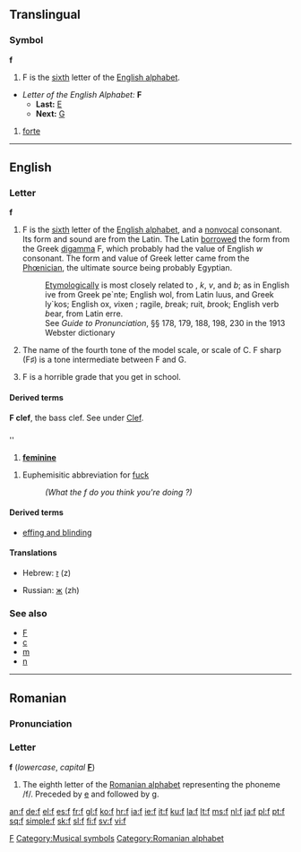 {{see|Appendix:Variations of "f"}}
{{see|բ}}
{{wikipedia}}
==Translingual==

===Symbol===
'''f'''

# F is the [[sixth]] letter of the [[Appendix:Roman script|English alphabet]].
*''Letter of the English Alphabet:'' '''F'''
**'''Last:''' [[E]]
**'''Next:''' [[G]]
# {{music}} [[forte]]
[[Category:Latin letters|F]]
[[Category:Musical symbols]]

----

==English==

===Letter===
'''f'''

# F is the [[sixth]] letter of the [[Appendix:Roman script|English alphabet]], and a [[nonvocal]] consonant. Its form and sound are from the Latin. The Latin [[borrowed]] the form from the Greek [[digamma]] Ϝ, which probably had the value of English ''w'' consonant. The form and value of Greek letter came from the [[Phœnician]], the ultimate source being probably Egyptian.
#: [[Etymologically]] {{f}} is most closely related to {{p}}, ''k'', ''v'', and ''b''; as in English {{f}}ive from Greek pe`nte; English wol{{f}}, from Latin lu{{p}}us, and Greek ly`kos; English {{f}}ox, ''v''ixen ; {{f}}ragile, ''b''reak; {{f}}ruit, ''b''rook; English verb ''b''ear, from Latin {{f}}erre.
#:See ''Guide to Pronunciation'', §§ 178, 179, 188, 198, 230 in the 1913 Webster dictionary
# {{music}} The name of the fourth tone of the model scale, or scale of C. F sharp (F♯) is a tone intermediate between F and G.
# F is a horrible grade that you get in school.
====Derived terms====
'''F clef''', the bass clef. See under [[Clef]].

==={{abbreviation}}===
'{{f}}'

# {{grammar}} '''[[feminine]]'''

# Euphemisitic abbreviation for [[fuck]]
#: ''(What the f do you think you're doing ?)''

====Derived terms====
*[[effing and blinding]]

====Translations====
{{top}}
*Hebrew: [[ז]] (z)
{{mid}}
*Russian: [[ж]] (zh)
{{bottom}}

===See also===
*[[F]]
*[[c]]
*[[m]]
*[[n]]

----

==Romanian==

===Pronunciation===
{{IPA|/fe/|/ef/|lang=ro}}

===Letter===
'''f''' (''lowercase'', ''capital'' '''[[F]]''')

# The eighth letter of the [[Romanian alphabet]] representing the phoneme /f/. Preceded by [[e]] and followed by [[g]].

[[Category:Romanian alphabet]]

[[an:f]]
[[de:f]]
[[el:f]]
[[es:f]]
[[fr:f]]
[[gl:f]]
[[ko:f]]
[[hr:f]]
[[ia:f]]
[[ie:f]]
[[it:f]]
[[ku:f]]
[[la:f]]
[[lt:f]]
[[ms:f]]
[[nl:f]]
[[ja:f]]
[[pl:f]]
[[pt:f]]
[[sq:f]]
[[simple:f]]
[[sk:f]]
[[sl:f]]
[[fi:f]]
[[sv:f]]
[[vi:f]]
